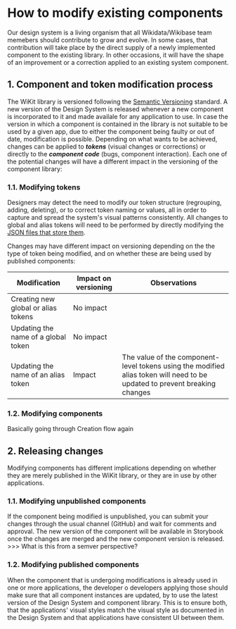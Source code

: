 
<Meta title="Documentation/How to modify existing components" />

# How to modify existing components

Our design system is a living organism that all Wikidata/Wikibase team memebers should contribute to grow and evolve. In some cases, that contribution will take place by the direct supply of a newly implemented component to the existing library. In other occasions, it will have the shape of an improvement or a correction applied to an existing system component. 

## 1. Component and token modification process

The WiKit library is versioned following the [Semantic Versioning](https://semver.org/) standard. A new version of the Design System is released whenever a new component is incorporated to it and made availale for any application to use. In case the version in which a component is contained in the library is not suitable to be used by a given app, due to either the component being faulty or out of date, modification is possible. 
Depending on what wants to be achieved, changes can be applied to ***tokens*** (visual changes or corrections) or directly to the ***component code*** (bugs, component interaction). Each one of the potential changes will have a different impact in the versioning of the component library:

### 1.1. Modifying tokens

Designers may detect the need to modify our token structure (regrouping, adding, deleting), or to correct token naming or values, all in order to capture and spread the system's visual patterns consistently. All changes to global and alias tokens will need to be performed by directly modifying the [JSON files that store them](https://github.com/wmde/wikit/tree/master/tokens/properties).

Changes may have different impact on versioning depending on the the type of token being modified, and on whether these are being used by published components:

| Modification  | Impact on versioning | Observations |
|---|---|---|
| Creating new global or alias tokens | No impact | |
| Updating the name of a global token | No impact | |
| Updating the name of an alias token | Impact | The value of the component-level tokens using the modified alias token will need to be updated to prevent breaking changes|


### 1.2. Modifying components

Basically going through Creation flow again

## 2. Releasing changes

Modifying components has different implications depending on whether they are merely published in the WiKit library, or they are in use by other applications.

### 1.1. Modifying unpublished components

If the component being modified is unpublished, you can submit your changes through the usual channel (GitHub) and wait for comments and approval. The new version of the component will be available in Storybook once the changes are merged and the new component version is released. >>> What is this from a semver perspective?

### 1.2. Modifying published components

When the component that is undergoing modifications is already used in one or more applications, the developer o developers applying those should make sure that all component instances are updated, by  to use the latest version of the Design System and component library. This is to ensure both, that the applications' visual styles match the visual style as documented in the Design System and that applications have consistent UI between them.
